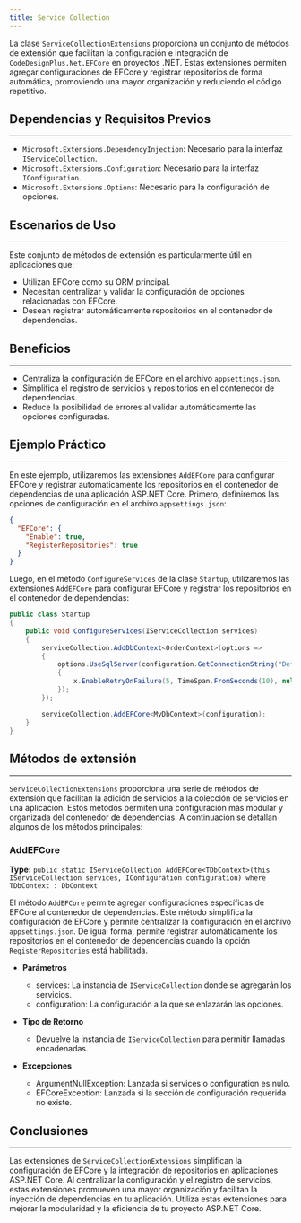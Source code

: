 ```yaml
---
title: Service Collection
---
```


La clase `ServiceCollectionExtensions` proporciona un conjunto de métodos de extensión que facilitan la configuración e integración de `CodeDesignPlus.Net.EFCore` en proyectos .NET. Estas extensiones permiten agregar configuraciones de EFCore y registrar repositorios de forma automática, promoviendo una mayor organización y reduciendo el código repetitivo.


## Dependencias y Requisitos Previos
---

- `Microsoft.Extensions.DependencyInjection`: Necesario para la interfaz `IServiceCollection`.
- `Microsoft.Extensions.Configuration`: Necesario para la interfaz `IConfiguration`.
- `Microsoft.Extensions.Options`: Necesario para la configuración de opciones.


## Escenarios de Uso
---

Este conjunto de métodos de extensión es particularmente útil en aplicaciones que:

- Utilizan EFCore como su ORM principal.
- Necesitan centralizar y validar la configuración de opciones relacionadas con EFCore.
- Desean registrar automáticamente repositorios en el contenedor de dependencias.

## Beneficios
---

- Centraliza la configuración de EFCore en el archivo `appsettings.json`.
- Simplifica el registro de servicios y repositorios en el contenedor de dependencias.
- Reduce la posibilidad de errores al validar automáticamente las opciones configuradas.


## Ejemplo Práctico
---

En este ejemplo, utilizaremos las extensiones `AddEFCore` para configurar EFCore y registrar automaticamente los repositorios en el contenedor de dependencias de una aplicación ASP.NET Core. Primero, definiremos las opciones de configuración en el archivo `appsettings.json`:

```json
{
  "EFCore": {
    "Enable": true,
    "RegisterRepositories": true
  }
}
```

Luego, en el método `ConfigureServices` de la clase `Startup`, utilizaremos las extensiones `AddEFCore` para configurar EFCore y registrar los repositorios en el contenedor de dependencias:

```csharp
public class Startup
{
    public void ConfigureServices(IServiceCollection services)
    {
        serviceCollection.AddDbContext<OrderContext>(options =>
        {
            options.UseSqlServer(configuration.GetConnectionString("DefaultConnection"), x =>
            {
                x.EnableRetryOnFailure(5, TimeSpan.FromSeconds(10), null);
            });
        });

        serviceCollection.AddEFCore<MyDbContext>(configuration);
    }
}
```

## Métodos de extensión
---
`ServiceCollectionExtensions` proporciona una serie de métodos de extensión que facilitan la adición de servicios a la colección de servicios en una aplicación. Estos métodos permiten una configuración más modular y organizada del contenedor de dependencias. A continuación se detallan algunos de los métodos principales:

### AddEFCore
**Type:** `public static IServiceCollection AddEFCore<TDbContext>(this IServiceCollection services, IConfiguration configuration) where TDbContext : DbContext`

El método `AddEFCore` permite agregar configuraciones específicas de EFCore al contenedor de dependencias. Este método simplifica la configuración de EFCore y permite centralizar la configuración en el archivo `appsettings.json`. De igual forma, permite registrar automáticamente los repositorios en el contenedor de dependencias cuando la opción `RegisterRepositories` está habilitada.

- **Parámetros**
    - services: La instancia de `IServiceCollection` donde se agregarán los servicios.
    - configuration: La configuración a la que se enlazarán las opciones.

- **Tipo de Retorno**
    - Devuelve la instancia de `IServiceCollection` para permitir llamadas encadenadas.

- **Excepciones**
    - ArgumentNullException: Lanzada si services o configuration es nulo.
    - EFCoreException: Lanzada si la sección de configuración requerida no existe.


## Conclusiones
---

Las extensiones de `ServiceCollectionExtensions` simplifican la configuración de EFCore y la integración de repositorios en aplicaciones ASP.NET Core. Al centralizar la configuración y el registro de servicios, estas extensiones promueven una mayor organización y facilitan la inyección de dependencias en tu aplicación. Utiliza estas extensiones para mejorar la modularidad y la eficiencia de tu proyecto ASP.NET Core.